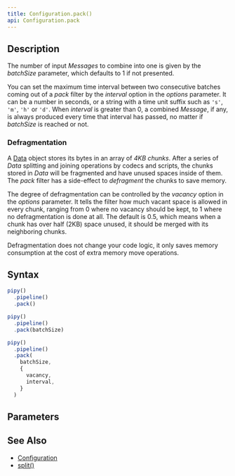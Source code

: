 ```yaml
---
title: Configuration.pack()
api: Configuration.pack
---
```


## Description

<Summary/>

<FilterDiagram
  name="pack"
  input="Message x N"
  output="Message"
/>

The number of input _Messages_ to combine into one is given by the _batchSize_ parameter, which defaults to 1 if not presented.

You can set the maximum time interval between two consecutive batches coming out of a _pack_ filter by the _interval_ option in the _options_ parameter. It can be a number in seconds, or a string with a time unit suffix such as `'s'`, `'m'`, `'h'` or `'d'`. When _interval_ is greater than 0, a combined _Message_, if any, is always produced every time that interval has passed, no matter if _batchSize_ is reached or not.

### Defragmentation

A [Data](/reference/api/Data) object stores its bytes in an array of _4KB chunks_. After a series of _Data_ splitting and joining operations by codecs and scripts, the chunks stored in _Data_ will be fragmented and have unused spaces inside of them. The _pack_ filter has a side-effect to _defragment_ the chunks to save memory.

The degree of defragmentation can be controlled by the _vacancy_ option in the _options_ parameter. It tells the filter how much vacant space is allowed in every chunk, ranging from 0 where no vacancy should be kept, to 1 where no defragmentation is done at all. The default is 0.5, which means when a chunk has over half (2KB) space unused, it should be merged with its neighboring chunks.

Defragmentation does not change your code logic, it only saves memory consumption at the cost of extra memory move operations.

## Syntax

``` js
pipy()
  .pipeline()
  .pack()

pipy()
  .pipeline()
  .pack(batchSize)

pipy()
  .pipeline()
  .pack(
    batchSize,
    {
      vacancy,
      interval,
    }
  )
```

## Parameters

<Parameters/>

## See Also

* [Configuration](/reference/api/Configuration)
* [split()](/reference/api/Configuration/split)
